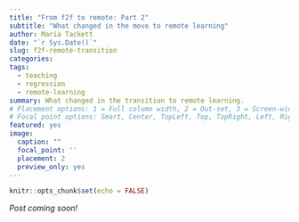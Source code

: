 ```yaml
---
title: "From f2f to remote: Part 2" 
subtitle: "What changed in the move to remote learning"
author: Maria Tackett
date: "`r Sys.Date()`"
slug: f2f-remote-transition
categories:
tags:
  - teaching
  - regression
  - remote-learning
summary: What changed in the transition to remote learning. 
# Placement options: 1 = Full column width, 2 = Out-set, 3 = Screen-width
# Focal point options: Smart, Center, TopLeft, Top, TopRight, Left, Right, BottomLeft, Bottom, BottomRight
featured: yes
image: 
  caption: ""
  focal_point: ''
  placement: 2
  preview_only: yes
---
```


```r
knitr::opts_chunk$set(echo = FALSE)
```

*Post coming soon!*